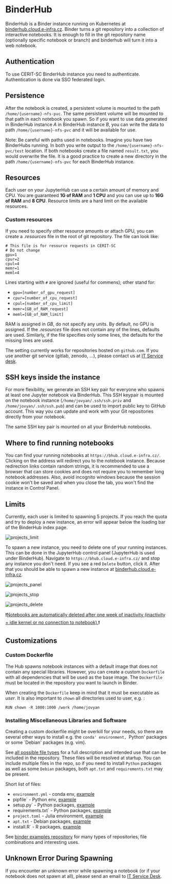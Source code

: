 # BinderHub

BinderHub is a Binder instance running on Kubernetes at [binderhub.cloud.e-infra.cz](https://binderhub.cloud.e-infra.cz/). Binder turns a git repository into a collection of interactive notebooks. It is enough to fill in the git repository name (optionally specific notebook or branch) and binderhub will turn it into a web notebook.

## Authentication
To use CERIT-SC BinderHub instance you need to authenticate. Authentication is done via SSO federated login.

## Persistence
After the notebook is created, a persistent volume is mounted to the path `/home/{username}-nfs-pvc`. The same persistent volume will be mounted to that path in each notebook you spawn. So if you want to use data generated in BinderHub instance *A* in BinderHub instance *B*, you can write the data to path `/home/{username}-nfs-pvc` and it will be available for use.

Note: Be careful with paths used in notebooks. Imagine you have two BinderHubs running. In both you write output to the `/home/{username}-nfs-pvc/test` location. If both notebooks create a file named `result.txt`, you would overwrite the file. It is a good practice to create a new directory in the path `/home/{username}-nfs-pvc` for each BinderHub instance.

## Resources
Each user on your JupyterHub can use a certain amount of memory and CPU. You are guaranteed **1G of RAM** and **1 CPU** and you can use up to **16G of RAM** and **8 CPU**. Resource limits are a hard limit on the available resources.

### Custom resources
If you need to specify other resource amounts or attach GPU, you can create a *.resources* file in the root of git repository. The file can look like:
```
# This file is for resource requests in CERIT-SC
# Do not change
gpu=1
cpur=2
cpul=4
memr=1
meml=4
```

Lines starting with `#` are ignored (useful for commens); other stand for:
- `gpu=[number_of_gpu_request]`
- `cpur=[number_of_cpu_request]`
- `cpul=[number_of_cpu_limit]`
- `memr=[GB_of_RAM_request]`
- `meml=[GB_of_RAM_limit]`

RAM is assigned in *GB*, do not specify any units. By default, no GPU is assigned. If the *.resources* file does not contain any of the lines, defaults are used. Similarly, if the file specifies only some lines, the defaults for the missing lines are used.

The setting currently works for repositories hosted on `github.com`. If you use another git service (gitlab, zenodo, ...), please contact us at <a href="mailto:k8s@ics.muni.cz">IT Service desk</a>.


## SSH keys inside the instance
For more flexibility, we generate an SSH key pair for everyone who spawns at least one Jupyter notebook via BinderHub. This SSH keypair is mounted on the notebook instance (`/home/jovyan/.ssh/ssh.priv` and `/home/jovyan/.ssh/ssh.pub`) and can be used to import public key to GitHub account. This way you can update and work with your Git repositories directly from your notebook.

The same SSH key pair is mounted on all your BinderHub notebooks.

## Where to find running notebooks
You can find your running notebooks at `https://bhub.cloud.e-infra.cz/`. Clicking on the address will redirect you to the notebook instance. Because redirection links contain random strings, it is recommended to use a browser that can store cookies and does not require you to remember long notebook addresses. Also, avoid incognito windows because the session cookie won't be saved and when you close the tab, you won't find the instance in Control Panel.

## Limits
Currently, each user is limited to spawning 5 projects. If you reach the quota and try to deploy a new instance, an error will appear below the loading bar of the BinderHub index page.

![projects_limit](/img/ceritsc/apps/binderhub/limit.png)

To spawn a new instance, you need to delete one of your running instances.  This can be done in the JupyterHub control panel (JupyterHub is used under BinderHub). Navigate to `https://bhub.cloud.e-infra.cz/` and stop any instance you don't need. If you see a red `Delete` button, click it. After that you should be able to spawn a new instance at [binderhub.cloud.e-infra.cz](https://binderhub.cloud.e-infra.cz/).

![projects_panel](/img/ceritsc/apps/binderhub/hubpanel.png)

![projects_stop](/img/ceritsc/apps/binderhub/stop.png)

![projects_delete](/img/ceritsc/apps/binderhub/delete.png)

❗️<ins>Notebooks are automatically deleted after one week of inactivity (inactivity = idle kernel or no connection to notebook).</ins>❗️

## Customizations
### Custom Dockerfile
The Hub spawns notebook instances with a default image that does not contain any special libraries. However, you can create a custom `Dockerfile` with all dependencies that will be used as the base image. The `Dockerfile` must be located in the repository you want to launch in Binder.

When creating the `Dockerfile` keep in mind that it must be executable as *user*. It is also important to `chown` all directories used to user, e.g. :
```
RUN chown -R 1000:1000 /work /home/jovyan
```

### Installing Miscellaneous Libraries and Software
Creating a custom dockerfile might be overkill for your needs, so there are several other ways to install e.g. the `conda' environment, `Python' packages or some `Debian' packages (e.g. vim).

See [all possible file types](https://repo2docker.readthedocs.io/en/latest/config_files.html) for a full description and intended use that can be included in the repository. These files will be resolved at startup. You can include multiple files in the repo, so if you need to install `Python` packages as well as some `Debian` packages, both `apt.txt` and `requirements.txt` may be present.

Short list of files:
- `environment.yml` - conda env, [example](https://github.com/binder-examples/python-conda_pip/tree/3b7126f39253f92bb13ce7ea155fd8a121082afe)
- pipfile` - Python env, [example](https://github.com/binder-examples/pipfile)
- setup.py` - Python packages, [example](https://github.com/binder-examples/setup.py)
- requirements.txt` - Python packages, [example](https://github.com/binder-examples/requirements)
- `project.toml` - Julia environment, [example](https://github.com/binder-examples/demo-julia)
- `apt.txt` - Debian packages, [example](https://github.com/binder-examples/apt_install)
- install.R` - R packages, [example](https://github.com/binder-examples/r)

See [binder examples repository](https://github.com/orgs/binder-examples/repositories?page=1&type=all) for many types of repositories, file combinations and interesting uses.

## Unknown Error During Spawning
If you encounter an unknown error while spawning a notebook (or if your notebook does not spawn at all), please send an email to <a href="mailto:k8s@ics.muni.cz">IT Service Desk</a>.
